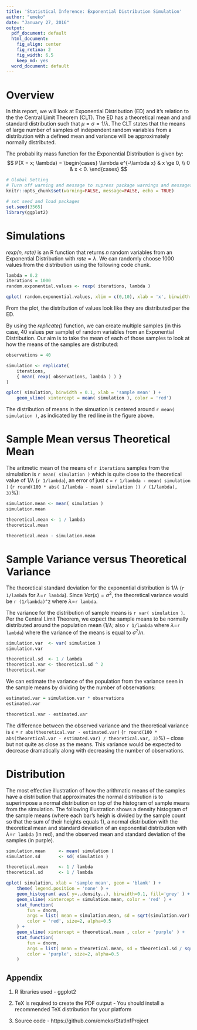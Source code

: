 ```yaml
---
title: 'Statistical Inference: Exponential Distribution Simulation'
author: "emeko"
date: "January 27, 2016"
output:
  pdf_document: default
  html_document:
    fig_align: center
    fig_retina: 2
    fig_width: 6.5
    keep_md: yes
  word_document: default
---
```

# Overview

In this report, we will look at Exponential Distribution (ED) and it's relation to the the Central Limit Theorem
(CLT). The ED has a theoretical mean and and standard distribution such that
$\mu = \sigma = 1/\lambda$. The CLT states that the means of large number of samples of
independent random variables from a distribution with a defined mean and variance will be
approximately normally distributed.

The probability mass function for the Exponential Distribution is given by:
$$
P(X = x; \lambda) = \begin{cases}
    \lambda e^{-\lambda x} & x \ge 0, \\
    0                      & x < 0.
\end{cases}
$$

```r
# Global Setting
# Turn off warning and message to supress package warnings and messages from appearing in the report.
knitr::opts_chunk$set(warning=FALSE, message=FALSE, echo = TRUE)
```


```r
# set seed and load packages
set.seed(3565)
library(ggplot2)
```

# Simulations

*rexp(n, rate)* is an R function that returns *n* random variables from an Exponential Distribution with $rate = \lambda$. We can randomly choose 1000 values from the distribution using the following code chunk.

```r
lambda = 0.2
iterations = 1000
random.exponential.values <- rexp( iterations, lambda )

qplot( random.exponential.values, xlim = c(0,10), xlab = 'x', binwidth = 0.25)
```

From the plot, the distribution of values look like they are distributed per the ED.

By using the *replicate()* function, we can create multiple samples (in this case, 40 values per sample) of random variables from an Exponential Distribution. Our aim is to take the mean of each of those samples to look at how the means of the samples are distributed:

```r
observations = 40

simulation <- replicate(
    iterations,
    { mean( rexp( observations, lambda ) ) }
)

qplot( simulation, binwidth = 0.1, xlab = 'sample mean' ) +
    geom_vline( xintercept = mean( simulation ), color = 'red')
```

The distribution of means in the simuation is centered around `r mean( simulation )`, as indicated
by the red line in the figure above.

# Sample Mean versus Theoretical Mean

The aritmetic mean of the means of `r iterations` samples from the simulation is
`r mean( simulation )` which is quite close to the theoretical value of 1/$\lambda$ (`r 1/lambda`),
an error of just $\epsilon$ = `r 1/lambda - mean( simulation )`
(`r round(100 * abs( 1/lambda - mean( simulation )) / (1/lambda), 3)`%):

```r
simulation.mean <- mean( simulation )
simulation.mean

theoretical.mean <- 1 / lambda
theoretical.mean

theoretical.mean - simulation.mean
```


# Sample Variance versus Theoretical Variance

The theoretical standard deviation for the exponential distribution is $1/\lambda$ (`r 1/lambda` for $\lambda$=`r lambda`). Since $Var(x) = \sigma^2$, the theoretical variance would be
`r (1/lambda)^2` where $\lambda$=`r lambda`.

The variance for the distribution of sample means is `r var( simulation )`. Per the Central Limit
Theorem, we expect the sample means to be normally distributed around the population mean
($1/\lambda$; also `r 1/lambda` where $\lambda$=`r lambda`) where the variance of the means is equal
to $\sigma^2/n$.

```r
simulation.var  <- var( simulation )
simulation.var

theoretical.sd  <- 1 / lambda
theoretical.var <- theoretical.sd ^ 2
theoretical.var
```

We can estimate the variance of the population from the variance seen in the sample means by dividing by the number of observations:

```r
estimated.var = simulation.var * observations
estimated.var

theoretical.var - estimated.var
```

The difference between the observed variance and the theoretical variance is $\epsilon$ =
`r abs(theoretical.var - estimated.var)`
(`r round(100 * abs(theoretical.var - estimated.var) / theoretical.var, 3)`%) -- close but not quite as close as the means. This variance would be expected to decrease dramatically along with decreasing the number of observations.

# Distribution

The most effective illustration of how the arithmatic means of the samples have a distribution
that approximates the normal distribution is to superimpose a normal distribution on top of the
histogram of sample means from the simulation. The following illustration shows a density histogram
of the sample means (where each bar's heigh is divided by the sample count so that the sum of their
heights equals 1), a normal distribution with the theoretical mean and standard deviation of an exponential distribution with $\lambda$=`r lambda` (in red), and the observed mean and standard deviation of the samples (in purple).

```r
simulation.mean     <- mean( simulation )
simulation.sd       <- sd( simulation )

theoretical.mean    <- 1 / lambda
theoretical.sd      <- 1 / lambda

qplot( simulation, xlab = 'sample mean', geom = 'blank' ) +
    theme( legend.position = 'none' ) +
    geom_histogram( aes( y=..density..), binwidth=0.1, fill='grey' ) +
    geom_vline( xintercept = simulation.mean, color = 'red' ) +
    stat_function(
        fun = dnorm,
        args = list( mean = simulation.mean, sd = sqrt(simulation.var) ),
        color = 'red', size=2, alpha=0.5
    ) +
    geom_vline( xintercept = theoretical.mean , color = 'purple' ) +
    stat_function(
        fun = dnorm,
        args = list( mean = theoretical.mean, sd = theoretical.sd / sqrt(observations) ),
        color = 'purple', size=2, alpha=0.5
    )
```

\newpage

## Appendix

1. R libraries used 
        - ggplot2
        
2. TeX is required to create the PDF output - You should install a recommended TeX distribution for your platform

3. Source code - https://github.com/emeko/StatInfProject





